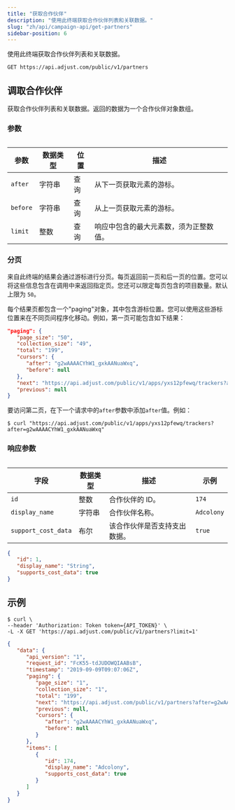 ```yaml
---
title: "获取合作伙伴"
description: "使用此终端获取合作伙伴列表和关联数据。"
slug: "zh/api/campaign-api/get-partners"
sidebar-position: 6
---
```


使用此终端获取合作伙伴列表和关联数据。

```http
GET https://api.adjust.com/public/v1/partners
```

## 调取合作伙伴

获取合作伙伴列表和关联数据。返回的数据为一个合作伙伴对象数组。

### 参数

<Table>

| 参数     | 数据类型 | 位置 | 描述                                   |
| -------- | -------- | ---- | -------------------------------------- |
| `after`  | 字符串   | 查询 | 从下一页获取元素的游标。               |
| `before` | 字符串   | 查询 | 从上一页获取元素的游标。               |
| `limit`  | 整数     | 查询 | 响应中包含的最大元素数，须为正整数值。 |

</Table>

### 分页

来自此终端的结果会通过游标进行分页。每页返回前一页和后一页的位置。您可以将这些信息包含在调用中来返回指定页。您还可以限定每页包含的项目数量。默认上限为 `50`。

每个结果页都包含一个"paging"对象，其中包含游标位置。您可以使用这些游标位置来在不同页间程序化移动。例如，第一页可能包含如下结果：

```json
"paging": {
   "page_size": "50",
   "collection_size": "49",
   "total": "199",
   "cursors": {
      "after": "g2wAAAACYhW1_gxkAANuaWxq",
      "before": null
   },
   "next": "https://api.adjust.com/public/v1/apps/yxs12pfewq/trackers?after=g2wAAAACYhW1_gxkAANuaWxq&limit=50",
   "previous": null
}
```

要访问第二页，在下一个请求中的`after`参数中添加`after`值。例如：

```console
$ curl "https://api.adjust.com/public/v1/apps/yxs12pfewq/trackers?after=g2wAAAACYhW1_gxkAANuaWxq"
```

### 响应参数

<Table>

| 字段                | 数据类型 | 描述                         | 示例       |
| ------------------- | -------- | ---------------------------- | ---------- |
| `id`                | 整数     | 合作伙伴的 ID。              | `174`      |
| `display_name`      | 字符串   | 合作伙伴名称。               | `Adcolony` |
| `support_cost_data` | 布尔     | 该合作伙伴是否支持支出数据。 | `true`     |

</Table>

```json
{
   "id": 1,
   "display_name": "String",
   "supports_cost_data": true
}
```

## 示例

```console
$ curl \
--header 'Authorization: Token token={API_TOKEN}' \
-L -X GET 'https://api.adjust.com/public/v1/partners?limit=1'
```

```json
{
   "data": {
      "api_version": "1",
      "request_id": "FcK55-tdJUDOWQIAABsB",
      "timestamp": "2019-09-09T09:07:06Z",
      "paging": {
         "page_size": "1",
         "collection_size": "1",
         "total": "199",
         "next": "https://api.adjust.com/public/v1/partners?after=g2wAAAACYhW1_gxkAANuaWxq&limit=1",
         "previous": null,
         "cursors": {
            "after": "g2wAAAACYhW1_gxkAANuaWxq",
            "before": null
         }
      },
      "items": [
         {
            "id": 174,
            "display_name": "Adcolony",
            "supports_cost_data": true
         }
      ]
   }
}
```
